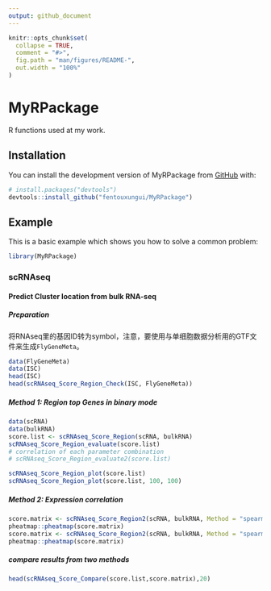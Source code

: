 ```yaml
---
output: github_document
---
```


<!-- README.md is generated from README.Rmd. Please edit that file -->

```r
knitr::opts_chunk$set(
  collapse = TRUE,
  comment = "#>",
  fig.path = "man/figures/README-",
  out.width = "100%"
)
```

# MyRPackage

<!-- badges: start -->
<!-- badges: end -->

R functions used at my work.

## Installation

You can install the development version of MyRPackage from [GitHub](https://github.com/) with:

``` r
# install.packages("devtools")
devtools::install_github("fentouxungui/MyRPackage")
```

## Example

This is a basic example which shows you how to solve a common problem:

```r
library(MyRPackage)
```

### scRNAseq

#### Predict Cluster location from bulk RNA-seq

##### Preparation

将RNAseq里的基因ID转为symbol，注意，要使用与单细胞数据分析用的GTF文件来生成``FlyGeneMeta``。

```r
data(FlyGeneMeta)
data(ISC)
head(ISC)
head(scRNAseq_Score_Region_Check(ISC, FlyGeneMeta))
```


##### Method 1: Region top Genes in binary mode

```r
data(scRNA)
data(bulkRNA)
score.list <- scRNAseq_Score_Region(scRNA, bulkRNA)
scRNAseq_Score_Region_evaluate(score.list)
# correlation of each parameter combination
# scRNAseq_Score_Region_evaluate2(score.list)
```


```r
scRNAseq_Score_Region_plot(score.list)
scRNAseq_Score_Region_plot(score.list, 100, 100)
```

##### Method 2: Expression correlation

```r
score.matrix <- scRNAseq_Score_Region2(scRNA, bulkRNA, Method = "spearman")
pheatmap::pheatmap(score.matrix)
score.matrix <- scRNAseq_Score_Region2(scRNA, bulkRNA, Method = "spearman", Genes.Selection = "Top")
pheatmap::pheatmap(score.matrix)
```


##### compare results from two methods


```r
head(scRNAseq_Score_Compare(score.list,score.matrix),20)
```

